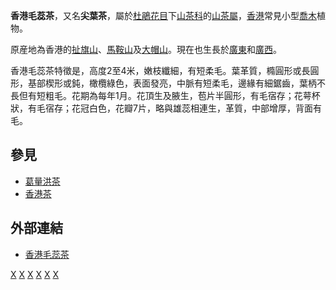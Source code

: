 {{Speciesbox 
| taxon = Camellia assimilis
| authority =  Champ. 
}}
'''香港毛蕊茶'''，又名'''尖葉茶'''，屬於[[杜鵑花目|杜鵑花目]]下[[山茶科|山茶科]]的[[山茶屬|山茶屬]]，[[香港|香港]]常見小型[[喬木|喬木]]植物。

原産地為香港的[[太平山_(香港)|扯旗山]]、[[馬鞍山_(香港山峰)|馬鞍山]]及[[大帽山|大帽山]]。現在也生長於[[廣東|廣東]]和[[廣西|廣西]]。

香港毛蕊茶特徵是，高度2至4米，嫩枝纖細，有短柔毛。葉革質，橢圓形或長圓形，基部楔形或鈍，橄欖綠色，表面發亮，中脈有短柔毛，邊緣有細鋸齒，葉柄不長但有短粗毛。花期為每年1月。花頂生及腋生，苞片半圓形，有毛宿存；花萼杯狀，有毛宿存；花冠白色，花瓣7片，略與雄蕊相連生，革質，中部增厚，背面有毛。

==參見==
*[[葛量洪茶|葛量洪茶]]
*[[香港茶|香港茶]]

==外部連結==
*[http://biomuseum.sysu.edu.cn/ASP/search/plant/kszInf%5CSpeciesInf.asp?mSpecies=assimilis 香港毛蕊茶]{{dead link|date=2018年5月 |bot=InternetArchiveBot |fix-attempted=yes }}
{{Taxonbar|from=Q15223985}}

[[Category:山茶屬|X]]
[[Category:喬木|X]]
[[Category:花|X]]
[[Category:香港植物|X]]
[[Category:中国植物|X]]
[[Category:香港特有種|X]]